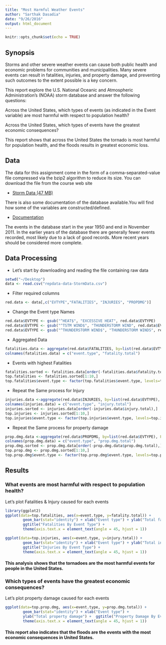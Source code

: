 ```yaml
---
title: "Most Harmful Weather Events"
author: "Sarthak Dasadia"
date: "9/26/2016"
output: html_document
---
```


```r
knitr::opts_chunk$set(echo = TRUE)
```

## Synopsis

Storms and other severe weather events can cause both public health and economic problems for communities and municipalities. Many severe events can result in fatalities, injuries, and property damage, and preventing such outcomes to the extent possible is a key concern.

This report explore the U.S. National Oceanic and Atmospheric Administration’s (NOAA) storm database and answer the following questions:

Across the United States, which types of events (as indicated in the Event variable) are most harmful with respect to population health?

Across the United States, which types of events have the greatest economic consequences?

This report shows that across the United States the tornado is most harmful for population health, and the floods results in greatest economic loss.

## Data

The data for this assignment come in the form of a comma-separated-value file compressed via the bzip2 algorithm to reduce its size. You can download the file from the course web site

* [Storm Data (47 MB)](https://d396qusza40orc.cloudfront.net/repdata%2Fdata%2FStormData.csv.bz2)

There is also some documentation of the database available.You will find how some of the variables are constructed/defined.

* [Documentation](https://d396qusza40orc.cloudfront.net/repdata%2Fpeer2_doc%2Fpd01016005curr.pdf)

The events in the database start in the year 1950 and end in November 2011. In the earlier years of the database there are generally fewer events recorded, most likely due to a lack of good records. More recent years should be considered more complete.

## Data Processing

* Let’s start by downloading and reading the file containing raw data


```r

setwd("~/Desktop")
data <- read.csv("repdata-data-StormData.csv")

```

* Filter required columns

```r
red.data <- data[,c("EVTYPE","FATALITIES", "INJURIES", "PROPDMG")]
```

* Change the Event type Names

```r

red.data$EVTYPE <- gsub("^HEAT$", "EXCESSIVE HEAT", red.data$EVTYPE)
red.data$EVTYPE <- gsub("^TSTM WIND$", "THUNDERSTORM WIND", red.data$EVTYPE)
red.data$EVTYPE <- gsub("^THUNDERSTORM WIND$", "THUNDERSTORM WINDS", red.data$EVTYPE)

```

* Aggregated Data

```r
fatalities.data <- aggregate(red.data$FATALITIES, by=list(red.data$EVTYPE), FUN=sum, na.rm=TRUE)
colnames(fatalities.data) = c("event.type", "fatality.total")

```

* Events with highest Fatalities

```r

fatalities.sorted <- fatalities.data[order(-fatalities.data$fatality.total),] 
top.fatalities <- fatalities.sorted[1:10,]
top.fatalities$event.type <- factor(top.fatalities$event.type, levels=top.fatalities$event.type, ordered=TRUE)

```

* Repeat the Same process for Injury

```r

injuries.data <-aggregate(red.data$INJURIES, by=list(red.data$EVTYPE), FUN=sum, na.rm=TRUE)
colnames(injuries.data) = c("event.type", "injury.total")
injuries.sorted <- injuries.data[order(-injuries.data$injury.total),] 
top.injuries <- injuries.sorted[1:10,]
top.injuries$event.type <- factor(top.injuries$event.type, levels=top.injuries$event.type, ordered=TRUE)


```

* Repeat the Same process for property damage

```r

prop.dmg.data <-aggregate(red.data$PROPDMG, by=list(red.data$EVTYPE), FUN=sum, na.rm=TRUE)
colnames(prop.dmg.data) = c("event.type", "prop.dmg.total")
prop.dmg.sorted <- prop.dmg.data[order(-prop.dmg.data$prop.dmg.total),] 
top.prop.dmg <- prop.dmg.sorted[1:10,]
top.prop.dmg$event.type <- factor(top.prop.dmg$event.type, levels=top.prop.dmg$event.type, ordered=TRUE)

```


## Results

### What events are most harmful with respect to population health?

Let's plot Fatalities & Injury caused for each events

```r
library(ggplot2)
ggplot(data=top.fatalities, aes(x=event.type, y=fatality.total)) + 
        geom_bar(stat="identity") + xlab("Event type") + ylab("Total fatalities") + 
        ggtitle("Fatalities By Event Type") +
        theme(axis.text.x = element_text(angle = 45, hjust = 1))

ggplot(data=top.injuries, aes(x=event.type, y=injury.total)) + 
        geom_bar(stat="identity") + xlab("Event type") + ylab("Total injuries") + 
        ggtitle("Injuries By Event Type") +
        theme(axis.text.x = element_text(angle = 45, hjust = 1))

```

#### This analysis shows that the tornadoes are the most harmful events for people in the United States.

### Which types of events have the greatest economic consequences?

Let's plot property damage caused for each events

```r

ggplot(data=top.prop.dmg, aes(x=event.type, y=prop.dmg.total)) + 
        geom_bar(stat="identity") + xlab("Event type") + 
        ylab("Total property damage") +  ggtitle("Property Damage By Event Type") + 
        theme(axis.text.x = element_text(angle = 45, hjust = 1))

```

#### This report also indicates that the floods are the events with the most economic consequences in United States.
